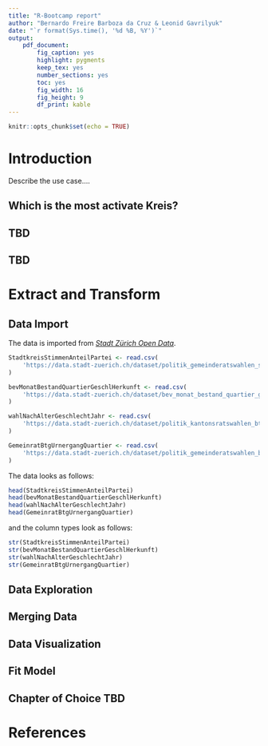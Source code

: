 ```yaml
---
title: "R-Bootcamp report"
author: "Bernardo Freire Barboza da Cruz & Leonid Gavrilyuk"
date: "`r format(Sys.time(), '%d %B, %Y')`"
output: 
    pdf_document:
        fig_caption: yes
        highlight: pygments
        keep_tex: yes
        number_sections: yes
        toc: yes
        fig_width: 16
        fig_height: 9
        df_print: kable
---
```

```r
knitr::opts_chunk$set(echo = TRUE)
```

\pagebreak

# Introduction
Describe the use case....

## Which is the most activate Kreis?
## TBD
## TBD

# Extract and Transform
## Data Import
The data is imported from _[Stadt Zürich Open Data](https://data.stadt-zuerich.ch/)_. 
```r
StadtkreisStimmenAnteilPartei <- read.csv(
    'https://data.stadt-zuerich.ch/dataset/politik_gemeinderatswahlen_stimmant_seit1913_od7000/download/POL700OD7000.csv'
)

bevMonatBestandQuartierGeschlHerkunft <- read.csv(
    'https://data.stadt-zuerich.ch/dataset/bev_monat_bestand_quartier_geschl_ag_herkunft_od3250/download/BEV325OD3250.csv'
)

wahlNachAlterGeschlechtJahr <- read.csv(
    'https://data.stadt-zuerich.ch/dataset/politik_kantonsratswahlen_btg_urnengang_alter_geschl_od7029/download/POL702OD7029.csv'
)

GemeinratBtgUrnergangQuartier <- read.csv(
    'https://data.stadt-zuerich.ch/dataset/politik_gemeinderatswahlen_btg_urnengang_quartier_od7005/download/POL700OD7005.csv'
)

```

The data looks as follows:

```r
head(StadtkreisStimmenAnteilPartei)
head(bevMonatBestandQuartierGeschlHerkunft)
head(wahlNachAlterGeschlechtJahr)
head(GemeinratBtgUrnergangQuartier)
```

and the column types look as follows:

```r
str(StadtkreisStimmenAnteilPartei)
str(bevMonatBestandQuartierGeschlHerkunft)
str(wahlNachAlterGeschlechtJahr)
str(GemeinratBtgUrnergangQuartier)
```

## Data Exploration

## Merging Data

## Data Visualization

## Fit Model

## Chapter of Choice TBD

# References


